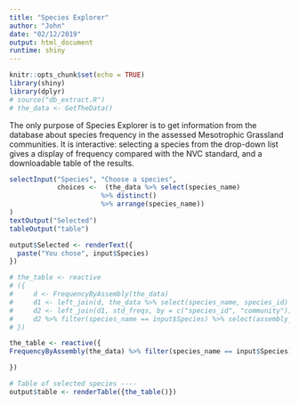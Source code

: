 ```yaml
---
title: "Species Explorer"
author: "John"
date: "02/12/2019"
output: html_document
runtime: shiny
---
```


```r
knitr::opts_chunk$set(echo = TRUE)
library(shiny)
library(dplyr)
# source("db_extract.R")
# the_data <- GetTheData()
```

The only purpose of Species Explorer is to get information from the database about species frequency in the assessed Mesotrophic Grassland communities. It is interactive: selecting a species from the drop-down list gives a display of frequency compared with the NVC standard, and a downloadable table of the results.

```r
selectInput("Species", "Choose a species", 
            choices <-  (the_data %>% select(species_name) 
                       %>% distinct() 
                       %>% arrange(species_name))
)
textOutput("Selected")
tableOutput("table")

output$Selected <- renderText({
  paste("You chose", input$Species)
})

# the_table <- reactive
# ({
#     d <- FrequencyByAssembly(the_data)
#     d1 <- left_join(d, the_data %>% select(species_name, species_id) %>% distinct(), by = "species_name")
#     d2 <- left_join(d1, std_freqs, by = c("species_id", "community"))
#     d2 %>% filter(species_name == input$Species) %>% select(assembly_id, assembly_name, community, freq, CrI5, median, CrI95, p_central)
# })

the_table <- reactive({
FrequencyByAssembly(the_data) %>% filter(species_name == input$Species) %>% select(assembly_id, assembly_name, community, freq, CrI5, median, CrI95)

})

# Table of selected species ----
output$table <- renderTable({the_table()})
```

 